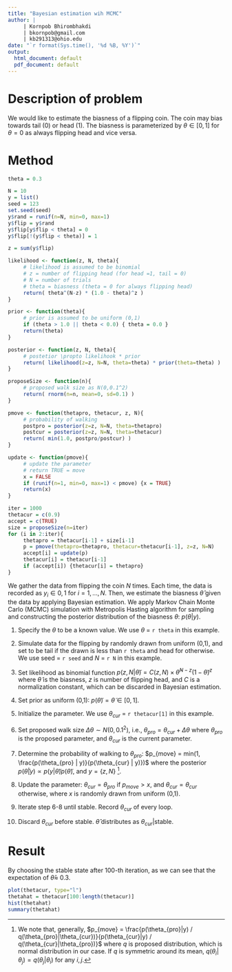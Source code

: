 ---
title: "Bayesian estimation wih MCMC"
author: |
     | Kornpob Bhirombhakdi
     | bkornpob@gmail.com
     | kb291313@ohio.edu
date: "`r format(Sys.time(), '%d %B, %Y')`"
output:
  html_document: default
  pdf_document: default
---

# Description of problem

We would like to estimate the biasness of a flipping coin.
The coin may bias towards tail (0) or head (1).
The biasness is parameterized by $\theta \in [0,1]$ for $\theta = 0$ as always flipping head and vice versa.

# Method

```{r}
theta = 0.3

N = 10
y = list()
seed = 123
set.seed(seed)
y$rand = runif(n=N, min=0, max=1)
y$flip = y$rand
y$flip[y$flip < theta] = 0
y$flip[!(y$flip < theta)] = 1

z = sum(y$flip)

likelihood <- function(z, N, theta){
     # likelihood is assumed to be binomial
     # z = number of flipping head (for head =1, tail = 0)
     # N = number of trials
     # theta = biasness (theta = 0 for always flipping head)
     return( theta^(N-z) * (1.0 - theta)^z )
}

prior <- function(theta){
     # prior is assumed to be uniform (0,1)
     if (theta > 1.0 || theta < 0.0) { theta = 0.0 }
     return(theta)
}

posterior <- function(z, N, theta){
     # postetior \propto likelihook * prior
     return( likelihood(z=z, N=N, theta=theta) * prior(theta=theta) )
}

proposeSize <- function(n){
     # proposed walk size as N(0,0.1^2)
     return( rnorm(n=n, mean=0, sd=0.1) )
}

pmove <- function(thetapro, thetacur, z, N){
     # probability of walking
     postpro = posterior(z=z, N=N, theta=thetapro)
     postcur = posterior(z=z, N=N, theta=thetacur)
     return( min(1.0, postpro/postcur) )
}

update <- function(pmove){
     # update the parameter
     # return TRUE = move
     x = FALSE
     if (runif(n=1, min=0, max=1) < pmove) {x = TRUE}
     return(x)
}

iter = 1000
thetacur = c(0.9)
accept = c(TRUE)
size = proposeSize(n=iter)
for (i in 2:iter){
     thetapro = thetacur[i-1] + size[i-1]
     p = pmove(thetapro=thetapro, thetacur=thetacur[i-1], z=z, N=N)
     accept[i] = update(p)
     thetacur[i] = thetacur[i-1]
     if (accept[i]) {thetacur[i] = thetapro}
}
```

We gather the data from flipping the coin $N$ times. Each time, the data is recorded as $y_i \in {0,1}$ for $i = 1,...,N$.
Then, we estimate the biasness $\hat{\theta}$ given the data by applying Bayesian estimation.
We apply Markov Chain Monte Carlo (MCMC) simulation with Metropolis Hasting algorithm for sampling and constructing the posterior distribution of the biasness $\theta$: $p(\theta | y)$.

1. Specify the $\theta$ to be a known value. We use $\theta$ = `r theta` in this example.

2. Simulate data for the flipping by randomly drawn from uniform (0,1), and set to be tail if the drawn is less than `r theta` and head for otherwise. We use seed = `r seed` and $N$ = `r N` in this example.

3. Set likelihood as binomial function $p(z,N | \tilde{\theta}) = C(z,N) \times \tilde{\theta}^{N-z} (1-\tilde{\theta})^z$ where $\tilde{\theta}$ is the biasness, $z$ is number of flipping head, and $C$ is a normalization constant, which can be discarded in Bayesian estimation.

4. Set prior as uniform (0,1): $p(\tilde{\theta}) = \tilde{\theta} \in [0,1]$.

5. Initialize the parameter. We use $\theta_{cur}$ = `r thetacur[1]` in this example.

6. Set proposed walk size $\Delta \theta \sim N(0,0.1^2)$, i.e., $\theta_{pro} = \theta_{cur} + \Delta \theta$ where $\theta_{pro}$ is the proposed parameter, and $\theta_{cur}$ is the current parameter.

7. Determine the probability of walking to $\theta_{pro}$: $p_{move} = min(1, \frac{p(\theta_{pro} | y)}{p(\theta_{cur} | y)})$ where the posterior $p(\tilde{\theta} | y) \propto p(y | \tilde{\theta}) p(\tilde{\theta})$, and $y = \{z,N\}$ [^1].

[^1]: We note that, generally, $p_{move} = \frac{p(\theta_{pro}|y) / q(\theta_{pro}|\theta_{cur})}{p(\theta_{cur}|y) / q(\theta_{cur}|\theta_{pro})}$ where $q$ is proposed distribution, which is normal distribution in our case. If $q$ is symmetric around its mean, $q(\theta_i|\theta_j) = q(\theta_j|\theta_i)$ for any $i,j$.

8. Update the parameter: $\theta_{cur} = \theta_{pro}$ if $p_{move} > x$, and $\theta_{cur} = \theta_{cur}$ otherwise, where $x$ is randomly drawn from uniform (0,1). 

9. Iterate step 6-8 until stable. Record $\theta_{cur}$ of every loop.

10. Discard $\theta_{cur}$ before stable. $\hat{\theta}$ distributes as $\theta_{cur} | \textrm{stable}$.

# Result

By choosing the stable state after 100-th iteration, as we can see that the expectation of $\hat{\theta} \approx$ 0.3.

```{r}
plot(thetacur, type="l")
thetahat = thetacur[100:length(thetacur)]
hist(thetahat)
summary(thetahat)
```

